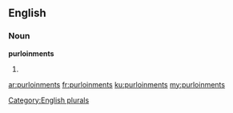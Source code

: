 ==English==

===Noun===
'''purloinments'''

# {{plural of|[[purloinment]]}}

[[Category:English plurals]]

[[ar:purloinments]]
[[fr:purloinments]]
[[ku:purloinments]]
[[my:purloinments]]